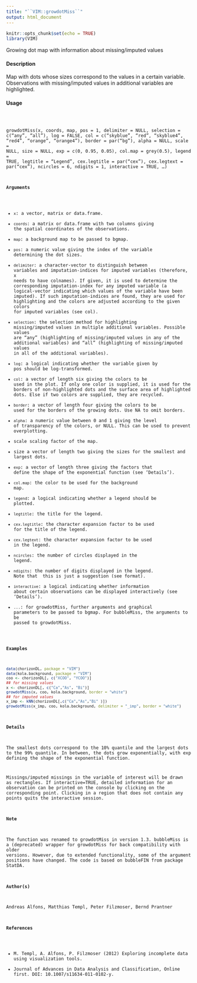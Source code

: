 ```yaml
---
title: "``VIM::growdotMiss``"
output: html_document
---
```


```r
knitr::opts_chunk$set(echo = TRUE)
library(VIM)
```

Growing dot map with information about missing/imputed values

#### Description 

Map with dots whose sizes correspond to the values in a certain variable. Observations with missing/imputed values in additional variables are highlighted.

#### Usage 
<pre><code>

growdotMiss(x, coords, map, pos = 1, delimiter = NULL,
  selection = c("any", "all"), log = FALSE, col = c("skyblue", "red",
  "skyblue4", "red4", "orange", "orange4"), border = par("bg"),
  alpha = NULL, scale = NULL, size = NULL, exp = c(0, 0.95, 0.05),
  col.map = grey(0.5), legend = TRUE, legtitle = "Legend",
  cex.legtitle = par("cex"), cex.legtext = par("cex"), ncircles = 6,
  ndigits = 1, interactive = TRUE, ...)

#### Arguments
* ``x``: a vector, matrix or data.frame.
* ``coords``: a matrix or data.frame with two columns giving the spatial coordinates of the observations.
* ``map``: a background map to be passed to bgmap.
* ``pos``: a numeric value giving the index of the variable determining the dot sizes.
* ``delimiter``: a character-vector to distinguish between variables and imputation-indices for imputed variables (therefore, x needs to have colnames). If given, it is used
to determine the corresponding imputation-index for any imputed variable (a logical-vector indicating which values of the variable have been imputed). If
such imputation-indices are found, they are used for highlighting and the colors are adjusted according to the given colors for imputed variables (see col).
* ``selection``: the selection method for highlighting missing/imputed values in multiple additional variables. Possible values are "any" (highlighting of missing/imputed values in any of the additional variables) and "all" (highlighting of missing/imputed values in all of the additional variables).
* ``log``: a logical indicating whether the variable given by pos should be log-transformed.
* ``col``: a vector of length six giving the colors to be used in the plot. If only one color is supplied, it is used for the borders of non-highlighted dots and the surface area
of highlighted dots. Else if two colors are supplied, they are recycled.
* ``border``: a vector of length four giving the colors to be used for the borders of the growing
dots. Use NA to omit borders.
* ``alpha``: a numeric value between 0 and 1 giving the level of transparency of the colors,
or NULL. This can be used to prevent overplotting.
* scale scaling factor of the map.
* size a vector of length two giving the sizes for the smallest and largest dots.
* ``exp``: a vector of length three giving the factors that define the shape of the exponential function (see ‘Details ’).
* ``col.map``: the color to be used for the background map.
* ``legend``: a logical indicating whether a legend should be plotted.
* ``legtitle``: the title for the legend.
* ``cex.legtitle``: the character expansion factor to be used for the title of the legend.
* ``cex.legtext``: the character expansion factor to be used in the legend.
* ``ncircles``: the number of circles displayed in the legend.
* ``ndigits``: the number of digits displayed in the legend. Note that \ this is just a suggestion
(see format).
* ``interactive``: a logical indicating whether information about certain observations can be displayed interactively (see ‘Details ’).
* ``...``: for growdotMiss, further arguments and graphical parameters to be passed to bgmap. For bubbleMiss, the arguments to be passed to growdotMiss.


#### Examples 
```r
data(chorizonDL, package = "VIM")
data(kola.background, package = "VIM")
coo <- chorizonDL[, c("XCOO", "YCOO")]
## for missing values
x <- chorizonDL[, c("Ca","As", "Bi")]
growdotMiss(x, coo, kola.background, border = "white")
## for imputed values
x_imp <- kNN(chorizonDL[,c("Ca","As","Bi" )])
growdotMiss(x_imp, coo, kola.background, delimiter = "_imp", border = "white")
```

#### Details 

The smallest dots correspond to the 10% quantile and the largest dots to the 99% quantile. In between, the dots grow exponentially, with exp defining the shape of the exponential function.

Missings/imputed missings in the variable of interest will be drawn as rectangles. If interactive=TRUE, detailed information for an observation can be printed on the console by clicking on the corresponding point. Clicking in a region that does not contain any points quits the interactive session.

#### Note
The function was renamed to growdotMiss in version 1.3. bubbleMiss is a (deprecated) wrapper for growdotMiss for back compatibility with older versions. However, due to extended functionality, some of the argument positions have changed.
The code is based on bubbleFIN from package StatDA.

#### Author(s)
Andreas Alfons, Matthias Templ, Peter Filzmoser, Bernd Prantner

#### References
* M. Templ, A. Alfons, P. Filzmoser (2012) Exploring incomplete data using visualization tools.
* Journal of Advances in Data Analysis and Classification, Online first. DOI: 10.1007/s11634-011-0102-y.


